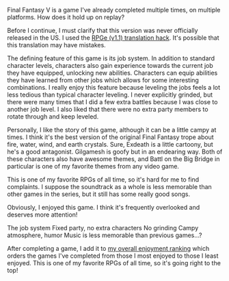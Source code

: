 Final Fantasy&nbsp;V is a game I've already completed multiple times, on multiple platforms. How does it hold up on
replay?

<GameHeader game={props.game} />

Before I continue, I must clarify that this version was never officially released in the US. I used the
[RPGe&nbsp;(v1.1) translation hack](https://www.romhacking.net/translations/353/). It's possible that this translation
may have mistakes.

The defining feature of this game is its job system. In addition to standard character levels, characters also gain
experience towards the current job they have equipped, unlocking new abilities. Characters can equip abilities they have
learned from other jobs which allows for some interesting combinations. I really enjoy this feature because leveling
the jobs feels a lot less tedious than typical character leveling. I never explicitly grinded, but there were many times
that I did a few extra battles because I was close to another job level. I also liked that there were no extra party
members to rotate through and keep leveled.

Personally, I like the story of this game, although it can be a little campy at times. I think it's the best version of
the original Final Fantasy trope about fire, water, wind, and earth crystals. <Spoiler>Sure, Exdeath is a little
cartoony, but he's a good antagonist. Gilgamesh is goofy but in an endearing way.</Spoiler> Both of these characters
also have awesome themes, and Battl on the Big Bridge in particular is one of my favorite themes from any video game.

This is one of my favorite RPGs of all time, so it's hard for me to find complaints. I suppose the soundtrack as a whole
is less memorable than other games in the series, but it still has some really good songs.

Obviously, I enjoyed this game. I think it's frequently overlooked and deserves more attention!

<LikedDisliked>
  <LikedList>
    <LikedItem>The job system</LikedItem>
    <LikedItem>Fixed party, no extra characters</LikedItem>
    <LikedItem>No grinding</LikedItem>
    <LikedItem>Campy atmosphere, humor</LikedItem>
  </LikedList>
  <DislikedList>
    <DislikedItem>Music is less memorable than previous games...?</DislikedItem>
  </DislikedList>
</LikedDisliked>

After completing a game, I add it to [my overall enjoyment ranking](/ranking) which orders the games I've completed from
those I most enjoyed to those I least enjoyed. This is one of my favorite RPGs of all time, so it's going right to the
top!

<GameRanking game={props.slug} />
